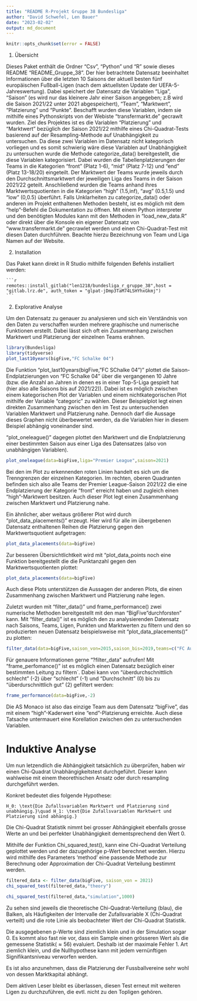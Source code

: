 ```yaml
---
title: "README R-Projekt Gruppe 38 Bundesliga"
author: "David Schwefel, Len Bauer"
date: "2023-02-02"
output: md_document
---
```


```r
knitr::opts_chunk$set(error = FALSE)
```

1.  Übersicht

Dieses Paket enthält die Ordner "Csv", "Python" und "R" sowie dieses README "README_Gruppe_38". Der hier betrachtete Datensatz beeinhaltet Informationen über die letzten 10 Saisons der aktuell besten fünf europäischen Fußball-Ligen (nach dem aktuellsten Update der UEFA-5-Jahreswertung). Dabei speichert der Datensatz die Variablen "Liga", "Saison" (es wird nur das kleinere Jahr einer Saison angegeben; z.B wird die Saison 2021/22 unter 2021 abgespeichert), "Team", "Marktwert", "Platzierung" und "Punkte". Beschafft wurden diese Variablen, indem sie mithilfe eines Pythonskripts von der Webiste "transfermarkt.de" gecrawlt wurden. Ziel des Projektes ist es die Variablen "Platzierung" und "Marktwert" bezüglich der Saison 2021/22 mithilfe eines Chi-Quadrat-Tests basierend auf der Resampling-Methode auf Unabhängigkeit zu untersuchen. Da diese zwei Variablen im Datensatz nicht kategorisch vorliegen und es somit schwierig wäre diese Variablen auf Unabhängigkeit zu untersuchen wurde die Methode categorize_data() bereitgestellt, die diese Variablen kategorisiert. Dabei wurden die Tabellenplatzierungen der Teams in die Kategorien "front" (Platz 1-6), "mid" (Platz 7-12) und "end" (Platz 13-18/20) eingeteilt. Der Marktwert der Teams wurde jeweils durch den Durchschnittsmarktwert der jeweiligen Liga des Teams in der Saison 2021/22 geteilt. Anschließend wurden die Teams anhand ihres Marktwertsquotienten in die Kategorien "high" (1.5,inf), "avg" (0.5,1.5) und "low" (0,0.5) überführt. Falls Unklarheiten zu categorize_data() oder anderen im Projekt enthaltenen Methoden besteht, ist es möglich mit dem "help"-Befehl die Dokumentation zu öffnen. Mit einem Python interpreter und den benötigten Modules kann mit den Methoden in "load_new_data.R" oder direkt über die Konsole ein eigener Datensatz von "www.transfermarkt.de" gecrawlet werden und einen Chi-Quadrat-Test mit diesen Daten durchführen. Beachte hierzu Bezeichnung von Team und Liga Namen auf der Website.

2.  Installation

Das Paket kann direkt in R Studio mithilfe folgenden Befehls installiert werden:

    ```r
    remotes::install_gitlab("len1218/bundesliga_r_gruppe_38",host = "gitlab.lrz.de", auth_token = "glpat-jDmp3TaM74LSHYhxGkmj")
    ```

2.  Explorative Analyse

Um den Datensatz zu genauer zu analysieren und sich ein Verständnis von den Daten zu verschaffen wurden mehrere graphische und numerische Funktionen erstellt. Dabei lässt sich oft ein Zusammenhang zwischen Marktwert und Platzierung der einzelnen Teams erahnen.

```r
library(Bundesliga)
library(tidyverse)
plot_last10years(bigFive,"FC Schalke 04")
```

Die Funktion "plot_last10years(bigFive,"FC SChalke 04")" plottet die Saison-Endplatzierungen von "FC Schalke 04" über die vergangenen 10 Jahre (bzw. die Anzahl an Jahren in denen es in einer Top-5-Liga gespielt hat (hier also alle Saisons bis auf 2021/22)). Dabei ist es möglich zwischen einem kategorischen Plot der Variablen und einem nichtkategorischen Plot mithilfe der Variable "categoric" zu wählen. Dieser Beispielplot legt einen direkten Zusammenhang zwischen den im Test zu untersuchenden Variablen Marktwert und Platzierung nahe. Dennoch darf die Aussage dieses Graphen nicht überbewertet werden, da die Variablen hier in diesem Beispiel abhängig voneinander sind.

"plot_oneleague()" dagegen plottet den Marktwert und die Endplatzierung einer bestimmten Saison aus einer Liga des Datensatzes (also von unabhängigen Variablen).

```r
plot_oneleague(data=bigFive,liga="Premier League",saison=2021)
```

Bei den im Plot zu erkennenden roten Linien handelt es sich um die Trenngrenzen der einzelnen Kategorien. Im rechten, oberen Quadranten befinden sich also alle Teams der Premier League-Saison 2021/22 die eine Endplatzierung der Kategorie "front" erreicht haben und zugleich einen "high"-Marktwert besitzen. Auch dieser Plot legt einen Zusammenhang zwischen Marktwert und Platzierung nahe.

Ein ähnlicher, aber weitaus größerer Plot wird durch "plot_data_placements()" erzeugt. Hier wird für alle im übergebenen Datensatz enthaltenen Reihen die Platzierung gegen den Marktwertsquotient aufgetragen:

```r
plot_data_placements(data=bigFive)
```

Zur besseren Übersichtlichtkeit wird mit "plot_data_points noch eine Funktion bereitgestellt die die Punktanzahl gegen den Marktwertsquotienten plottet:

```r
plot_data_placements(data=bigFive)
```

Auch diese Plots unterstützen die Aussagen der anderen Plots, die einen Zusammenhang zwischen Marktwert und Platzierung nahe legen.

Zuletzt wurden mit "filter_data()" und frame_performance() zwei numerische Methoden bereitgestellt mit den man "BigFive"durchforsten" kann. Mit "filter_data()" ist es möglich den zu analysierenden Datensatz nach Saisons, Teams, Ligen, Punkten und Marktwerten zu filtern und den so produzierten neuen Datensatz beispielsweise mit "plot_data_placements()" zu plotten:

```r
filter_data(data=bigFive,saison_von=2015,saison_bis=2019,teams=c("FC Augsburg"))
```

Für genauere Informationen gerne "?filter_data" aufrufen! Mit "frame_perfomance()" ist es möglich einen Datensatz bezüglich einer bestimmten Leitung zu filtern´. Dabei kann von "überdurchschnittlich schlecht" (-2) über "schlecht" (-1) und "Durchschnitt" (0) bis zu "überdurschnittlich gut" (2) gefiltert werden:

```r
frame_performance(data=bigFive,-2)
```

Die AS Monaco ist also das einzige Team aus dem Datensatz "bigFive", das mit einem "high"-Kaderwert eine "end"-Platzierung erreichte. Auch diese Tatsache untermauert eine Korellation zwischen den zu untersuchenden Variablen.

# Induktive Analyse

Um nun letzendlich die Abhängigkeit tatsächlich zu überprüfen, haben wir einen Chi-Quadrat Unabhängigkeitstest durchgeführt. Dieser kann wahlweise mit einem theorethischen Ansatz oder durch resampling durchgeführt werden.

Konkret bedeutet dies folgende Hypothese:

``` math
H_0: \text{Die Zufallsvariablen Marktwert und Platzierung sind unabhängig.}\quad H_1: \text{Die Zufallsvariablen Marktwert und Platzierung sind abhängig.}
```

Die Chi-Quadrat Statistik nimmt bei grosser Abhängigkeit ebenfalls grosse Werte an und bei perfekter Unabhängigkeit dementsprechend den Wert 0.

Mithilfe der Funktion Chi_squared_test(), kann eine Chi-Quadrat Verteilung geplottet werden und der dazugehörige p-Wert berechnet werden. Hierzu wird mithilfe des Parameters 'method' eine passende Methode zur Berechnung oder Approximation der Chi-Quadrat Verteilung bestimmt werden.

```r
filtered_data <- filter_data(bigFive, saison_von = 2021)
chi_squared_test(filtered_data,"theory")
```

```r

chi_squared_test(filtered_data,"simulation",1000)
```

Zu sehen sind jeweils die theoretische Chi-Quadrat-Verteilung (blau), die Balken, als Häufigkeiten der Intervalle der Zufallsvariable X (Chi-Quadrat verteilt) und die rote Linie als beobachteter Wert der Chi-Quadrat Statistik.


Die ausgegebenen p-Werte sind ziemlich klein und in der Simulation sogar 0. Es kommt also fast nie vor, dass ein Sample einen grösseren Wert als die gemessene Statistik($\approx 56$) evaluiert. Deshalb ist der maximale Fehler 1. Art ziemlich klein, und die Nullhypothese kann mit jedem vernünftigen Signifikantsniveau verworfen werden.

Es ist also anzunehmen, dass die Platzierung der Fussballvereine sehr wohl von dessen Marktkapital abhängt.

Dem aktiven Leser bleibt es überlassen, diesen Test erneut mit weiteren Ligen zu durchzuführen, die evtl. nicht zu den Topligen gehören.
